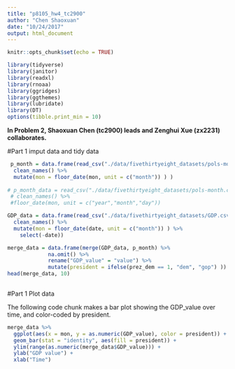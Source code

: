 ```yaml
---
title: "p8105_hw4_tc2900"
author: "Chen Shaoxuan"
date: "10/24/2017"
output: html_document
---
```


```r
knitr::opts_chunk$set(echo = TRUE)
```

```r
library(tidyverse)
library(janitor)
library(readxl)
library(rnoaa)
library(ggridges)
library(ggthemes)
library(lubridate)
library(DT)
options(tibble.print_min = 10)
```

**In Problem 2, Shaoxuan Chen (tc2900) leads and Zenghui Xue (zx2231) collaborates. **

#Part 1 imput data and tidy data
```r

 p_month = data.frame(read_csv("./data/fivethirtyeight_datasets/pols-month.csv") %>% 
  clean_names() %>% 
  mutate(mon = floor_date(mon, unit = c("month")) ) )
 
# p_month_data = read_csv("./data/fivethirtyeight_datasets/pols-month.csv") %>% 
 # clean_names() %>% 
 #floor_date(mon, unit = c("year","month","day"))

GDP_data = data.frame(read_csv("./data/fivethirtyeight_datasets/GDP.csv") %>% 
  clean_names() %>% 
  mutate(mon = floor_date(date, unit = c("month")) ) %>% 
    select(-date))

merge_data = data.frame(merge(GDP_data, p_month) %>%
             na.omit() %>% 
             rename("GDP_value" = "value") %>% 
             mutate(president = ifelse(prez_dem == 1, "dem", "gop") ))
head(merge_data, 10)
  

```

#Part 1 Plot data

The following code chunk makes a bar plot showing the GDP_value over time, and color-coded by president.

```r
merge_data %>%
  ggplot(aes(x = mon, y = as.numeric(GDP_value), color = president)) +
  geom_bar(stat = "identity", aes(fill = president)) +
  ylim(range(as.numeric(merge_data$GDP_value))) +
  ylab("GDP value") +
  xlab("Time")
```